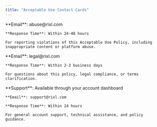 ```yaml
---
title: "Acceptable Use Contact Cards"
---
```


<Cards>
  <Card title="Report Violations" description="Report policy violations">
    **Email**: abuse@rixl.com

    **Response Time**: Within 24-48 hours

    For reporting violations of this Acceptable Use Policy, including inappropriate content or platform abuse.
  </Card>

  <Card title="Legal Questions" description="Policy and legal inquiries">
    **Email**: legal@rixl.com

    **Response Time**: Within 2-3 business days

    For questions about this policy, legal compliance, or terms clarification.
  </Card>

  <Card title="General Support" description="Account and technical support">
    **Support**: Available through your account dashboard

    **Email**: support@rixl.com

    **Response Time**: Within 24 hours

    For general account support, technical assistance, and policy guidance.
  </Card>
</Cards>
